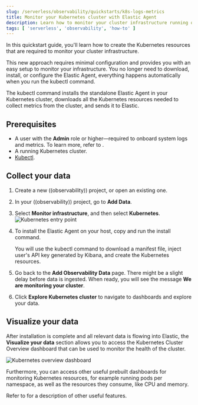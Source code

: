 ```yaml
---
slug: /serverless/observability/quickstarts/k8s-logs-metrics
title: Monitor your Kubernetes cluster with Elastic Agent
description: Learn how to monitor your cluster infrastructure running on Kubernetes.
tags: [ 'serverless', 'observability', 'how-to' ]
---
```


<p><DocBadge template="technical preview" /></p>

In this quickstart guide, you'll learn how to create the Kubernetes resources that are required to monitor your cluster infrastructure.

This new approach requires minimal configuration and provides you with an easy setup to monitor your infrastructure. You no longer need to download, install, or configure the Elastic Agent, everything happens automatically when you run the kubectl command.

The kubectl command installs the standalone Elastic Agent in your Kubernetes cluster, downloads all the Kubernetes resources needed to collect metrics from the cluster, and sends it to Elastic.

## Prerequisites

- A user with the **Admin** role or higher—required to onboard system logs and metrics. To learn more, refer to <DocLink slug="/serverless/general/assign-user-roles" />.
- A running Kubernetes cluster.
- [Kubectl](https://kubernetes.io/docs/reference/kubectl/).

## Collect your data

1. <DocLink slug="/serverless/observability/create-an-observability-project">Create a new ((observability)) project</DocLink>, or open an existing one.
1. In your ((observability)) project, go to **Add Data**.
1. Select **Monitor infrastructure**, and then select **Kubernetes**.
   ![Kubernetes entry point](../images/quickstart-k8s-entry-point.png)
1. To install the Elastic Agent on your host, copy and run the install command.

   You will use the kubectl command to download a manifest file, inject user's API key generated by Kibana, and create the Kubernetes resources.

1. Go back to the **Add Observability Data** page.
   There might be a slight delay before data is ingested. When ready, you will see the message **We are monitoring your cluster**.

1. Click **Explore Kubernetes cluster** to navigate to dashboards and explore your data.

## Visualize your data

After installation is complete and all relevant data is flowing into Elastic,
the **Visualize your data** section allows you to access the Kubernetes Cluster Overview dashboard that can be used to monitor the health of the cluster.

![Kubernetes overview dashboard](../images/quickstart-k8s-overview.png)

Furthermore, you can access other useful prebuilt dashboards for monitoring Kubernetes resources, for example running pods per namespace, as well as the resources they consume, like CPU and memory.

Refer to <DocLink slug="/serverless/observability/serverless-observability-overview"/> for a description of other useful features.
